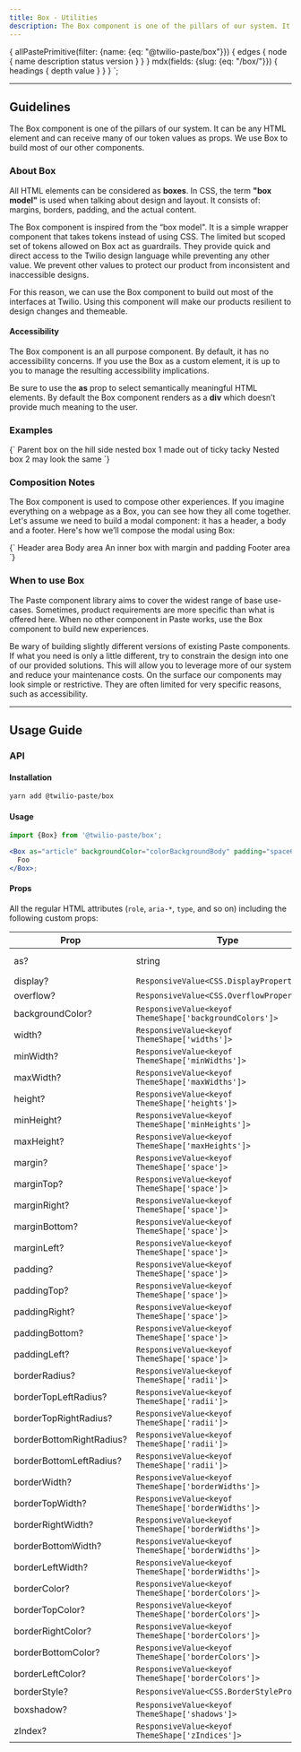 ```yaml
---
title: Box - Utilities
description: The Box component is one of the pillars of our system. It can be any HTML element and can receive many of our token values as props. We use Box to build most of our other components.
---
```



  {
    allPastePrimitive(filter: {name: {eq: "@twilio-paste/box"}}) {
      edges {
        node {
          name
          description
          status
          version
        }
      }
    }
    mdx(fields: {slug: {eq: "/box/"}}) {
      headings {
        depth
        value
      }
    }
  }
`;

<ComponentHeader
  name="Box"
  categoryRoute={SidebarCategoryRoutes.PRIMITIVES}
  githubUrl="https://github.com/twilio-labs/paste/tree/master/packages/paste-core/primitives/box"
  storybookUrl="https://twilio-labs.github.io/paste/?path=/story/primitives-box--default"
  data={props.data.allPastePrimitive.edges}
/>

---

<contentwrapper>

<TableOfContents headings={props.data.mdx.headings} />

<content>

## Guidelines

The Box component is one of the pillars of our system. It can be any HTML element
and can receive many of our token values as props. We use Box to build most of
our other components.

### About Box

All HTML elements can be considered as **boxes**. In CSS, the term **"box model"** is used when
talking about design and layout. It consists of: margins, borders, padding, and the actual content.

The Box component is inspired from the “box model". It is a simple wrapper component
that takes tokens instead of using CSS. The limited but scoped set of tokens allowed
on Box act as guardrails. They provide quick and direct access to the Twilio design
language while preventing any other value. We prevent other values to protect our
product from inconsistent and inaccessible designs.

For this reason, we can use the Box component to build out most of the interfaces at
Twilio. Using this component will make our products resilient to design changes and
themeable.

#### Accessibility

The Box component is an all purpose component. By default, it has no accessibility
concerns. If you use the Box as a custom element, it is up to you to manage the
resulting accessibility implications.

<Callout>
  <CalloutText>
    Be sure to use the <strong>as</strong> prop to select semantically meaningful HTML elements. By default the Box
    component renders as a <strong>div</strong> which doesn’t provide much meaning to the user.
  </CalloutText>
</Callout>

### Examples

<LivePreview scope={{Box}} language="jsx">
  {`<Box
  as="article"
  backgroundColor="colorBackgroundBody"
  padding="space60"
>
Parent box on the hill side
  <Box
    backgroundColor="colorBackgroundSuccessLightest"
    display="inline-block"
    padding="space40"
  >
    nested box 1 made out of ticky tacky
  </Box>
  <Box
    backgroundColor="colorBackgroundPrimaryLight"
    display="inline-block"
    padding="space40"
  >
    Nested box 2 may look the same
  </Box>
</Box>`}
</LivePreview>

### Composition Notes

The Box component is used to compose other experiences. If you imagine everything on
a webpage as a Box, you can see how they all come together. Let's assume we need to
build a modal component: it has a header, a body and a footer. Here's how we’ll
compose the modal using Box:

<LivePreview scope={{Box}} language="jsx">
  {`<Box
  overflow="hidden"
  borderRadius="borderRadius20"
  borderStyle="solid"
  borderWidth="borderWidth10"
  borderColor="colorBorderPrimaryLight"
  >
  <Box backgroundColor="colorBackgroundPrimaryLight" padding="space40">
    Header area
  </Box>
  <Box backgroundColor="colorBackgroundPrimaryLightest" padding="space40">
    Body area
    <Box
      width="sizes10"
      marginTop="space30"
      marginBottom="space30"
      padding="space30"
    >
      An inner box with margin and padding
    </Box>
  </Box>
  <Box backgroundColor="colorBackgroundPrimaryLight" padding="space40">
    Footer area
  </Box>
</Box>`}
</LivePreview>

### When to use Box

The Paste component library aims to cover the widest range of base use-cases.
Sometimes, product requirements are more specific than what is offered here.
When no other component in Paste works, use the Box component to build
new experiences.

Be wary of building slightly different versions of existing Paste components.
If what you need is only a little different, try to constrain the design into
one of our provided solutions. This will allow you to leverage more of our
system and reduce your maintenance costs. On the surface our components may
look simple or restrictive. They are often limited for very specific reasons,
such as accessibility.

<DoDont>
  <Do title="Do" body="Use Box to build new components and experiences." preview={false} />
  <Dont
    title="Don't"
    body="Use Box to build slightly different versions of existing Paste components."
    preview={false}
  />
</DoDont>

<DoDont>
  <Do title="Do" body="Use Box to layout your page or to apply padding to your components." preview={false} />
  <Dont
    title="Don't"
    body="Use inline CSS, the CSS Cascade, or classNames to add styles that Box can provide."
    preview={false}
  />
</DoDont>

<DoDont>
  <Do title="Do" body="Use Box with an 'as' prop to style custom HTML elements with tokens." preview={false} />
  <Dont title="Don't" body="Use HTML elements for functionality covered by the Box component." preview={false} />
</DoDont>

---

## Usage Guide

### API

#### Installation

```bash
yarn add @twilio-paste/box
```

#### Usage

```jsx
import {Box} from '@twilio-paste/box';

<Box as="article" backgroundColor="colorBackgroundBody" padding="space60">
  Foo
</Box>;
```

#### Props

All the regular HTML attributes (`role`, `aria-*`, `type`, and so on) including the following custom props:

| Prop                     | Type                                                    | Description       | Default |
| ------------------------ | ------------------------------------------------------- | ----------------- | ------- |
| as?                      | string                                                  | A custom HTML tag | 'div'   |
| display?                 | `ResponsiveValue<CSS.DisplayProperty>`                  |                   |         |
| overflow?                | `ResponsiveValue<CSS.OverflowProperty>`                 |                   |         |
| backgroundColor?         | `ResponsiveValue<keyof ThemeShape['backgroundColors']>` |                   |         |
| width?                   | `ResponsiveValue<keyof ThemeShape['widths']>`           |                   |         |
| minWidth?                | `ResponsiveValue<keyof ThemeShape['minWidths']>`        |                   |         |
| maxWidth?                | `ResponsiveValue<keyof ThemeShape['maxWidths']>`        |                   |         |
| height?                  | `ResponsiveValue<keyof ThemeShape['heights']>`          |                   |         |
| minHeight?               | `ResponsiveValue<keyof ThemeShape['minHeights']>`       |                   |         |
| maxHeight?               | `ResponsiveValue<keyof ThemeShape['maxHeights']>`       |                   |         |
| margin?                  | `ResponsiveValue<keyof ThemeShape['space']>`            |                   |         |
| marginTop?               | `ResponsiveValue<keyof ThemeShape['space']>`            |                   |         |
| marginRight?             | `ResponsiveValue<keyof ThemeShape['space']>`            |                   |         |
| marginBottom?            | `ResponsiveValue<keyof ThemeShape['space']>`            |                   |         |
| marginLeft?              | `ResponsiveValue<keyof ThemeShape['space']>`            |                   |         |
| padding?                 | `ResponsiveValue<keyof ThemeShape['space']>`            |                   |         |
| paddingTop?              | `ResponsiveValue<keyof ThemeShape['space']>`            |                   |         |
| paddingRight?            | `ResponsiveValue<keyof ThemeShape['space']>`            |                   |         |
| paddingBottom?           | `ResponsiveValue<keyof ThemeShape['space']>`            |                   |         |
| paddingLeft?             | `ResponsiveValue<keyof ThemeShape['space']>`            |                   |         |
| borderRadius?            | `ResponsiveValue<keyof ThemeShape['radii']>`            |                   |         |
| borderTopLeftRadius?     | `ResponsiveValue<keyof ThemeShape['radii']>`            |                   |         |
| borderTopRightRadius?    | `ResponsiveValue<keyof ThemeShape['radii']>`            |                   |         |
| borderBottomRightRadius? | `ResponsiveValue<keyof ThemeShape['radii']>`            |                   |         |
| borderBottomLeftRadius?  | `ResponsiveValue<keyof ThemeShape['radii']>`            |                   |         |
| borderWidth?             | `ResponsiveValue<keyof ThemeShape['borderWidths']>`     |                   |         |
| borderTopWidth?          | `ResponsiveValue<keyof ThemeShape['borderWidths']>`     |                   |         |
| borderRightWidth?        | `ResponsiveValue<keyof ThemeShape['borderWidths']>`     |                   |         |
| borderBottomWidth?       | `ResponsiveValue<keyof ThemeShape['borderWidths']>`     |                   |         |
| borderLeftWidth?         | `ResponsiveValue<keyof ThemeShape['borderWidths']>`     |                   |         |
| borderColor?             | `ResponsiveValue<keyof ThemeShape['borderColors']>`     |                   |         |
| borderTopColor?          | `ResponsiveValue<keyof ThemeShape['borderColors']>`     |                   |         |
| borderRightColor?        | `ResponsiveValue<keyof ThemeShape['borderColors']>`     |                   |         |
| borderBottomColor?       | `ResponsiveValue<keyof ThemeShape['borderColors']>`     |                   |         |
| borderLeftColor?         | `ResponsiveValue<keyof ThemeShape['borderColors']>`     |                   |         |
| borderStyle?             | `ResponsiveValue<CSS.BorderStyleProperty>`              |                   |         |
| boxshadow?               | `ResponsiveValue<keyof ThemeShape['shadows']>`          |                   |         |
| zIndex?                  | `ResponsiveValue<keyof ThemeShape['zIndices']>`         |                   |         |

<Box marginTop="space90">
  <Changelog />
</Box>

</content>

</contentwrapper>

